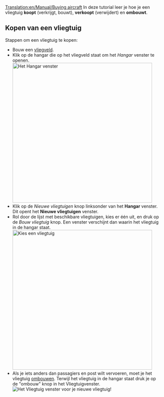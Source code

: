 [[Translation:en/Manual/Buying aircraft]]
{{nl/Vertaling|en/Manual/Buying aircraft|0}}
{{nl/Manual/Tutorial/Tutorial}}
In deze tutorial leer je hoe je een vliegtuig '''koopt''' (verkrijgt, bouwt), '''verkoopt''' (verwijdert) en '''ombouwt'''.

== Kopen van een vliegtuig ==
Stappen om een vliegtuig te kopen:
* Bouw een [[nl/Manual/Bouw vliegveld|vliegveld]].
* Klik op de hangar die op het vliegveld staat om het ''Hangar'' venster te openen.<br/>[[File:en/Vliegtuigkopen 1.png|none|thumb|450px|Het Hangar venster]]
* Klik op de ''Nieuwe vliegtuigen'' knop linksonder van het '''Hangar''' venster. Dit opent het '''Nieuwe vliegtuigen''' venster.
* Rol door de lijst met beschikbare vliegtuigen, kies er één uit, en druk op de ''Bouw vliegtuig'' knop.  Een venster verschijnt dan waarin het vliegtuig in de hangar staat.<br/>[[File:nl/Manual/Vliegtuigkopen 2.png|none|thumb|450px|Kies een vliegtuig]]
* Als je iets anders dan passagiers en post wilt vervoeren, moet je het vliegtuig [[en/Manual/Refit|ombouwen]].  Terwijl het vliegtuig in de hangar staat druk je op de "ombouw" knop in het Vliegtuigvenster.<br/>[[File:nl/Manual/Vliegtuigkopen 3.png|none|frame|Het ''Vliegtuig'' venster voor je nieuwe vliegtuig!]]